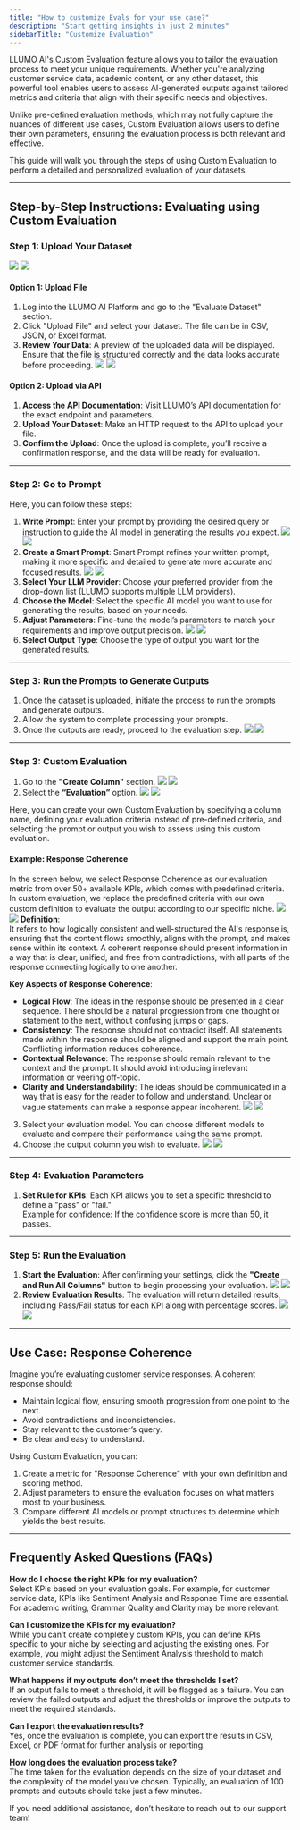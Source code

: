 ```yaml
---
title: "How to customize Evals for your use case?"
description: "Start getting insights in just 2 minutes"
sidebarTitle: "Customize Evaluation"
---
```

LLUMO AI's Custom Evaluation feature allows you to tailor the evaluation process to meet your unique requirements. Whether you're analyzing customer service data, academic content, or any other dataset, this powerful tool enables users to assess AI-generated outputs against tailored metrics and criteria that align with their specific needs and objectives. 

Unlike pre-defined evaluation methods, which may not fully capture the nuances of different use cases, Custom Evaluation allows users to define their own parameters, ensuring the evaluation process is both relevant and effective.

This guide will walk you through the steps of using Custom Evaluation to perform a detailed and personalized evaluation of your datasets.

---


## Step-by-Step Instructions: Evaluating using Custom Evaluation 

### Step 1: Upload Your Dataset
<img
  className="block dark:hidden"
  src="https://storage.googleapis.com/llumo-blog-images-1/03-01-25/Customize-Evaluation-1.webp"
/>
<img
  className="hidden dark:block"
  src="https://storage.googleapis.com/llumo-blog-images-1/03-01-25/Customize-Evaluation-1.webp"
/>

#### Option 1: Upload File
1. Log into the LLUMO AI Platform and go to the "Evaluate Dataset" section.
2. Click "Upload File" and select your dataset. The file can be in CSV, JSON, or Excel format.
3. **Review Your Data**: A preview of the uploaded data will be displayed. Ensure that the file is structured correctly and the data looks accurate before proceeding.
<img
  className="block dark:hidden"
  src="https://storage.googleapis.com/llumo-blog-images-1/03-01-25/Customize-Evaluation-2.webp"
/>
<img
  className="hidden dark:block"
  src="https://storage.googleapis.com/llumo-blog-images-1/03-01-25/Customize-Evaluation-2.webp"
/>

#### Option 2: Upload via API
1. **Access the API Documentation**: Visit LLUMO’s API documentation for the exact endpoint and parameters.
2. **Upload Your Dataset**: Make an HTTP request to the API to upload your file.
3. **Confirm the Upload**: Once the upload is complete, you’ll receive a confirmation response, and the data will be ready for evaluation.

---

### Step 2: Go to Prompt
Here, you can follow these steps:
1. **Write Prompt**: Enter your prompt by providing the desired query or instruction to guide the AI model in generating the results you expect.
<img
  className="block dark:hidden"
  src="https://storage.googleapis.com/llumo-blog-images-1/03-01-25/Customize-Evaluation-3.webp"
/>
<img
  className="hidden dark:block"
  src="https://storage.googleapis.com/llumo-blog-images-1/03-01-25/Customize-Evaluation-3.webp"
/>
2. **Create a Smart Prompt**: Smart Prompt refines your written prompt, making it more specific and detailed to generate more accurate and focused results.
<img
  className="block dark:hidden"
  src="https://storage.googleapis.com/llumo-blog-images-1/03-01-25/Customize-Evaluation-4.webp"
/>
<img
  className="hidden dark:block"
  src="https://storage.googleapis.com/llumo-blog-images-1/03-01-25/Customize-Evaluation-4.webp"
/>
3. **Select Your LLM Provider**: Choose your preferred provider from the drop-down list (LLUMO supports multiple LLM providers).
4. **Choose the Model**: Select the specific AI model you want to use for generating the results, based on your needs.
5. **Adjust Parameters**: Fine-tune the model’s parameters to match your requirements and improve output precision.
<img
  className="block dark:hidden"
  src="https://storage.googleapis.com/llumo-blog-images-1/03-01-25/Customize-Evaluation-5.webp"
/>
<img
  className="hidden dark:block"
  src="https://storage.googleapis.com/llumo-blog-images-1/03-01-25/Customize-Evaluation-5.webp"
/>
6. **Select Output Type**: Choose the type of output you want for the generated results.

---

### Step 3: Run the Prompts to Generate Outputs
1. Once the dataset is uploaded, initiate the process to run the prompts and generate outputs.
2. Allow the system to complete processing your prompts.
3. Once the outputs are ready, proceed to the evaluation step.
<img
  className="block dark:hidden"
  src="https://storage.googleapis.com/llumo-blog-images-1/03-01-25/Customize-Evaluation-6.webp"
/>
<img
  className="hidden dark:block"
  src="https://storage.googleapis.com/llumo-blog-images-1/03-01-25/Customize-Evaluation-6.webp"
/>

---

### Step 3: Custom Evaluation
1. Go to the **"Create Column"** section.
<img
  className="block dark:hidden"
  src="https://storage.googleapis.com/llumo-blog-images-1/03-01-25/Customize-Evaluation-7.webp"
/>
<img
  className="hidden dark:block"
  src="https://storage.googleapis.com/llumo-blog-images-1/03-01-25/Customize-Evaluation-7.webp"
/>
2. Select the **“Evaluation”** option.
<img
  className="block dark:hidden"
  src="https://storage.googleapis.com/llumo-blog-images-1/03-01-25/Customize-Evaluation-8.webp"
/>
<img
  className="hidden dark:block"
  src="https://storage.googleapis.com/llumo-blog-images-1/03-01-25/Customize-Evaluation-8.webp"
/>

Here, you can create your own Custom Evaluation by specifying a column name, defining your evaluation criteria instead of pre-defined criteria, and selecting the prompt or output you wish to assess using this custom evaluation.

#### Example: Response Coherence
In the screen below, we select Response Coherence as our evaluation metric from over 50+ available KPIs, which comes with predefined criteria. In custom evaluation, we replace the predefined criteria with our own custom definition to evaluate the output according to our specific niche.
<img
  className="block dark:hidden"
  src="https://storage.googleapis.com/llumo-blog-images-1/03-01-25/Customize-Evaluation-9.webp"
/>
<img
  className="hidden dark:block"
  src="https://storage.googleapis.com/llumo-blog-images-1/03-01-25/Customize-Evaluation-9.webp"
/>
**Definition**:  
It refers to how logically consistent and well-structured the AI's response is, ensuring that the content flows smoothly, aligns with the prompt, and makes sense within its context. A coherent response should present information in a way that is clear, unified, and free from contradictions, with all parts of the response connecting logically to one another.

**Key Aspects of Response Coherence**:
- **Logical Flow**: The ideas in the response should be presented in a clear sequence. There should be a natural progression from one thought or statement to the next, without confusing jumps or gaps.
- **Consistency**: The response should not contradict itself. All statements made within the response should be aligned and support the main point. Conflicting information reduces coherence.
- **Contextual Relevance**: The response should remain relevant to the context and the prompt. It should avoid introducing irrelevant information or veering off-topic.
- **Clarity and Understandability**: The ideas should be communicated in a way that is easy for the reader to follow and understand. Unclear or vague statements can make a response appear incoherent.
<img
  className="block dark:hidden"
  src="https://storage.googleapis.com/llumo-blog-images-1/03-01-25/Customize-Evaluation-10.webp"
/>
<img
  className="hidden dark:block"
  src="https://storage.googleapis.com/llumo-blog-images-1/03-01-25/Customize-Evaluation-10.webp"
/>
3. Select your evaluation model. You can choose different models to evaluate and compare their performance using the same prompt.
4. Choose the output column you wish to evaluate.
<img
  className="block dark:hidden"
  src="https://storage.googleapis.com/llumo-blog-images-1/03-01-25/Customize-Evaluation-11.webp"
/>
<img
  className="hidden dark:block"
  src="https://storage.googleapis.com/llumo-blog-images-1/03-01-25/Customize-Evaluation-11.webp"
/>

---

### Step 4: Evaluation Parameters
1. **Set Rule for KPIs**: Each KPI allows you to set a specific threshold to define a "pass" or "fail."  
   Example for confidence: If the confidence score is more than 50, it passes.

---

### Step 5: Run the Evaluation
1. **Start the Evaluation**: After confirming your settings, click the **"Create and Run All Columns"** button to begin processing your evaluation.
<img
  className="block dark:hidden"
  src="https://storage.googleapis.com/llumo-blog-images-1/03-01-25/Customize-Evaluation-12.webp"
/>
<img
  className="hidden dark:block"
  src="https://storage.googleapis.com/llumo-blog-images-1/03-01-25/Customize-Evaluation-12.webp"
/>
2. **Review Evaluation Results**: The evaluation will return detailed results, including Pass/Fail status for each KPI along with percentage scores.
<img
  className="block dark:hidden"
  src="https://storage.googleapis.com/llumo-blog-images-1/03-01-25/Customize-Evaluation-13.webp"
/>
<img
  className="hidden dark:block"
  src="https://storage.googleapis.com/llumo-blog-images-1/03-01-25/Customize-Evaluation-13.webp"
/>

---

## Use Case: Response Coherence

Imagine you’re evaluating customer service responses. A coherent response should:
- Maintain logical flow, ensuring smooth progression from one point to the next.
- Avoid contradictions and inconsistencies.
- Stay relevant to the customer’s query.
- Be clear and easy to understand.

Using Custom Evaluation, you can:
1. Create a metric for "Response Coherence" with your own definition and scoring method.
2. Adjust parameters to ensure the evaluation focuses on what matters most to your business.
3. Compare different AI models or prompt structures to determine which yields the best results.

---

## Frequently Asked Questions (FAQs)

**How do I choose the right KPIs for my evaluation?**  
Select KPIs based on your evaluation goals. For example, for customer service data, KPIs like Sentiment Analysis and Response Time are essential. For academic writing, Grammar Quality and Clarity may be more relevant.

**Can I customize the KPIs for my evaluation?**  
While you can’t create completely custom KPIs, you can define KPIs specific to your niche by selecting and adjusting the existing ones. For example, you might adjust the Sentiment Analysis threshold to match customer service standards.

**What happens if my outputs don’t meet the thresholds I set?**  
If an output fails to meet a threshold, it will be flagged as a failure. You can review the failed outputs and adjust the thresholds or improve the outputs to meet the required standards.

**Can I export the evaluation results?**  
Yes, once the evaluation is complete, you can export the results in CSV, Excel, or PDF format for further analysis or reporting.

**How long does the evaluation process take?**  
The time taken for the evaluation depends on the size of your dataset and the complexity of the model you’ve chosen. Typically, an evaluation of 100 prompts and outputs should take just a few minutes.

If you need additional assistance, don’t hesitate to reach out to our support team!
